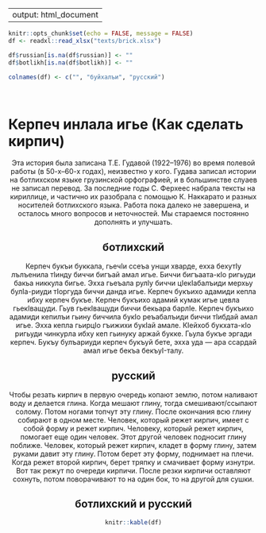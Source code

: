 
---
output: html_document
---

```r
knitr::opts_chunk$set(echo = FALSE, message = FALSE)
df <- readxl::read_xlsx("texts/brick.xlsx")

df$russian[is.na(df$russian)] <- ""
df$botlikh[is.na(df$botlikh)] <- ""

colnames(df) <- c("", "буйхалъи", "русский")

```

<br>

# Керпеч инлала игье (Как сделать кирпич) {.tabset}

<div style="max-width:650px;text-align:center">

Эта история была записана Т.Е. Гудавой (1922--1976) во время полевой работы (в 50-х--60-х годах), неизвестно у кого. Гудава записал истории на ботлихском языке грузинской орфографией, и в большинстве слуаев не записал перевод. За последние годы С. Ферхеес набрала тексты на кириллице, и частично их разобрала с помощью К. Наккарато и разных носителей ботлихского языка. Работа пока далеко не завершена, и осталось много вопросов и неточностей. Мы стараемся постоянно дополнять и улучшать.

## ботлихский

Керпеч букъи буккала, гьечIи ссеъа унщи хварде, ехха бехутIу лълъенила тIинду биччи бигъай амал игье.
Биччи бигъаата-кIо ригьуди бакьа никкула бигье.
Эхха гьеъала рулIу биччи цIекIабалъиди мерхьу булIа-риуди тIоргуда биччи данда игье.
Керпеч букъихо адамиди кепла ибху керпеч букъе.
Керпеч букъихо адамий кумак игье цевла гьекIващуди.
Гьув гьекIващуди биччи бекьара барлIе.
Керпеч букъихо адамиди кепилъи гьину биччила букIо реъабалъиди биччи тIибдай амал игье.
Эхха кепла гьирцIо гъижихи букIай амале. 
КIейхоб букхата-кIо ригьуди чинкурла ибху кеп гьинуку аржай букке.
Гьула букъе эргади керпеч. 
Букъу булъариуди керпеч букъуй бете, эхха уда — ара ссардай амал игье бекъа бекъуI-талу.

## русский

Чтобы резать кирпич в первую очередь копают землю, потом наливают воду и делается глина.
Когда мешают глину, тогда смешивают/ссыпают солому.
Потом ногами топчут эту глину. После окончания всю глину собирают в одном месте.
Человек, который режет кирпич, имеет с собой форму и режет кирпич.
Человеку, который режет кирпич, помогает еще один человек.
Этот другой человек подносит глину поближе.
Человек, который режет кирпич, кладет в форму глину, затем руками давит эту глину.
Потом берет эту форму, поднимает на плечи.
Когда режет второй кирпич, берет тряпку и смачивает форму изнутри.
Вот так режут по очереди кирпичи.
После резки кирпичи оставляют сохнуть, потом поворачивают то на один бок, то на другой для сушки.

## ботлихский и русский

```r
knitr::kable(df)
```

<br>